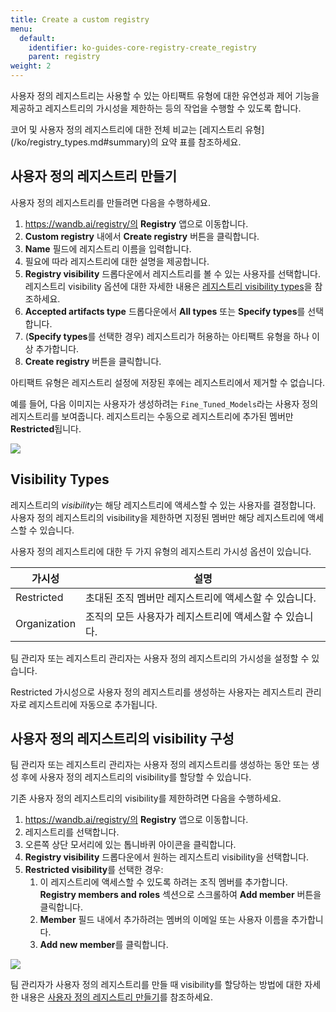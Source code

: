 ```yaml
---
title: Create a custom registry
menu:
  default:
    identifier: ko-guides-core-registry-create_registry
    parent: registry
weight: 2
---
```


사용자 정의 레지스트리는 사용할 수 있는 아티팩트 유형에 대한 유연성과 제어 기능을 제공하고 레지스트리의 가시성을 제한하는 등의 작업을 수행할 수 있도록 합니다.

<Info>
코어 및 사용자 정의 레지스트리에 대한 전체 비교는 [레지스트리 유형](/ko/registry_types.md#summary)의 요약 표를 참조하세요.
</Info>

## 사용자 정의 레지스트리 만들기

사용자 정의 레지스트리를 만들려면 다음을 수행하세요.

1. https://wandb.ai/registry/의 **Registry** 앱으로 이동합니다.
2. **Custom registry** 내에서 **Create registry** 버튼을 클릭합니다.
3. **Name** 필드에 레지스트리 이름을 입력합니다.
4. 필요에 따라 레지스트리에 대한 설명을 제공합니다.
5. **Registry visibility** 드롭다운에서 레지스트리를 볼 수 있는 사용자를 선택합니다. 레지스트리 visibility 옵션에 대한 자세한 내용은 [레지스트리 visibility types](/ko/./configure_registry.md#registry-visibility-types)을 참조하세요.
6. **Accepted artifacts type** 드롭다운에서 **All types** 또는 **Specify types**를 선택합니다.
7. (**Specify types**를 선택한 경우) 레지스트리가 허용하는 아티팩트 유형을 하나 이상 추가합니다.
8. **Create registry** 버튼을 클릭합니다.

<Note>
아티팩트 유형은 레지스트리 설정에 저장된 후에는 레지스트리에서 제거할 수 없습니다.
</Note>

예를 들어, 다음 이미지는 사용자가 생성하려는 `Fine_Tuned_Models`라는 사용자 정의 레지스트리를 보여줍니다. 레지스트리는 수동으로 레지스트리에 추가된 멤버만 **Restricted**됩니다.

<Frame>
    <img src="/images/registry/create_registry.gif"  />
</Frame>

## Visibility Types

레지스트리의 *visibility*는 해당 레지스트리에 액세스할 수 있는 사용자를 결정합니다. 사용자 정의 레지스트리의 visibility을 제한하면 지정된 멤버만 해당 레지스트리에 액세스할 수 있습니다.

사용자 정의 레지스트리에 대한 두 가지 유형의 레지스트리 가시성 옵션이 있습니다.

| 가시성 | 설명 |
| --- | --- |
| Restricted | 초대된 조직 멤버만 레지스트리에 액세스할 수 있습니다. |
| Organization | 조직의 모든 사용자가 레지스트리에 액세스할 수 있습니다. |

팀 관리자 또는 레지스트리 관리자는 사용자 정의 레지스트리의 가시성을 설정할 수 있습니다.

Restricted 가시성으로 사용자 정의 레지스트리를 생성하는 사용자는 레지스트리 관리자로 레지스트리에 자동으로 추가됩니다.

## 사용자 정의 레지스트리의 visibility 구성

팀 관리자 또는 레지스트리 관리자는 사용자 정의 레지스트리를 생성하는 동안 또는 생성 후에 사용자 정의 레지스트리의 visibility를 할당할 수 있습니다.

기존 사용자 정의 레지스트리의 visibility를 제한하려면 다음을 수행하세요.

1. https://wandb.ai/registry/의 **Registry** 앱으로 이동합니다.
2. 레지스트리를 선택합니다.
3. 오른쪽 상단 모서리에 있는 톱니바퀴 아이콘을 클릭합니다.
4. **Registry visibility** 드롭다운에서 원하는 레지스트리 visibility을 선택합니다.
5. **Restricted visibility**를 선택한 경우:
   1. 이 레지스트리에 액세스할 수 있도록 하려는 조직 멤버를 추가합니다. **Registry members and roles** 섹션으로 스크롤하여 **Add member** 버튼을 클릭합니다.
   2. **Member** 필드 내에서 추가하려는 멤버의 이메일 또는 사용자 이름을 추가합니다.
   3. **Add new member**를 클릭합니다.

<Frame>
    <img src="/images/registry/change_registry_visibility.gif"  />
</Frame>

팀 관리자가 사용자 정의 레지스트리를 만들 때 visibility를 할당하는 방법에 대한 자세한 내용은 [사용자 정의 레지스트리 만들기](/ko/./create_registry.md#create-a-custom-registry)를 참조하세요.
